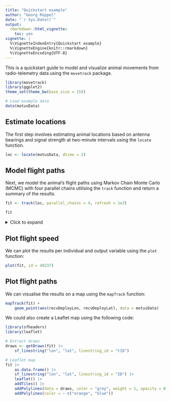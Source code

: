 ```yaml
---
title: "Quickstart example"
author: "Georg Rüppel"
date: "`r Sys.Date()`"
output:
  rmarkdown::html_vignette:
    toc: yes
vignette: |
  %\VignetteIndexEntry{Quickstart example}
  %\VignetteEngine{knitr::rmarkdown}
  %\VignetteEncoding{UTF-8}
---
```


This is a quickstart guide to model and visualize animal movements from radio-telemetry data using the `movetrack` package.

```r
library(movetrack)
library(ggplot2)
theme_set(theme_bw(base_size = 15))

# Load example data
data(motusData)
```	

## Estimate locations
The first step involves estimating animal locations based on antenna bearings and signal strength at two-minute intervals using the `locate` function.

```r
loc <- locate(motusData, dtime = 2)
```

## Model flight paths
Next, we model the animal's flight paths using Markov Chain Monte Carlo (MCMC) with four parallel chains utilising the `track` function and return a summary of the results.

```r
fit <- track(loc, parallel_chains = 4, refresh = 1e3)

```

```r
fit
```

<details>
<summary>Click to expand</summary>
```r
fit
```
</details> 

## Plot flight speed

We can plot the results per individual and output variable using the `plot` function:

```r
plot(fit, id = 49237)
```

## Plot flight paths

We can visualise the results on a map using the `mapTrack` function:

```r
mapTrack(fit) +
    geom_point(aes(recvDeployLon, recvDeployLat), data = motusData)
```

We could also create a Leaflet map using the following code:

```r
library(sfheaders)
library(leaflet)

# Extract draws
draws <- getDraws(fit) |>
    sf_linestring("lon", "lat", linestring_id = "tID")

# Leaflet map
fit |>
    as.data.frame() |>
    sf_linestring("lon", "lat", linestring_id = "ID") |>
    leaflet() |>
    addTiles() |>
    addPolylines(data = draws, color = "grey", weight = 1, opacity = 0.2) |>
    addPolylines(color = ~ c("orange", "blue"))
```
